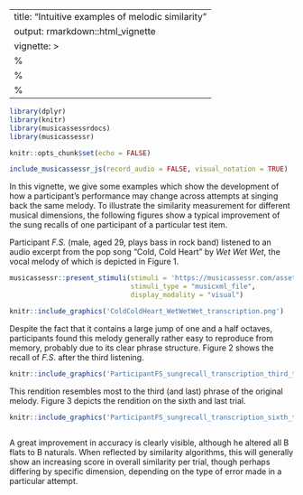 

---
title: "Intuitive examples of melodic similarity"
output: rmarkdown::html_vignette
vignette: >
  %\VignetteIndexEntry{Intuitive examples of melodic similarity}
  %\VignetteEngine{knitr::rmarkdown}
  %\VignetteEncoding{UTF-8}
---


```r

library(dplyr)
library(knitr)
library(musicassessrdocs)
library(musicassessr)

knitr::opts_chunk$set(echo = FALSE)


```

```r

include_musicassessr_js(record_audio = FALSE, visual_notation = TRUE)

```

In this vignette, we give some examples which show the development of how a participant's performance may change across attempts at singing back the same melody. To illustrate the similarity measurement for different musical dimensions, the following figures show a typical improvement of the sung recalls of one participant of a particular test item.

Participant *F.S.* (male, aged 29, plays bass in rock band) listened to an audio excerpt from the pop song "Cold, Cold Heart" by *Wet Wet Wet*, the vocal melody of which is depicted in Figure 1. 


```r

musicassessr::present_stimuli(stimuli = 'https://musicassessr.com/assets/Similarity 1.musicxml',
                              stimuli_type = "musicxml_file",
                              display_modality = "visual")

```


```r

knitr::include_graphics('ColdColdHeart_WetWetWet_transcription.png')

```

Despite the fact that it contains a large jump of one and a half octaves, participants found this melody generally rather easy to reproduce from memory, probably due to its clear phrase structure. Figure 2 shows the recall of *F.S*. after the third listening. 


```r

knitr::include_graphics('ParticipantFS_sungrecall_transcription_third_trial.png')

```

This rendition resembles most to the third (and last) phrase of the original melody. Figure 3 depicts the rendition on the sixth and last trial.

```r

knitr::include_graphics('ParticipantFS_sungrecall_transcription_sixth_trial.png')

```


```r



```

A great improvement in accuracy is clearly visible, although he altered all B flats to B naturals. When reflected by similarity algorithms, this will generally show an increasing score in overall similarity  per trial, though perhaps differing by specific dimension, depending on the type of error made in a particular attempt.

